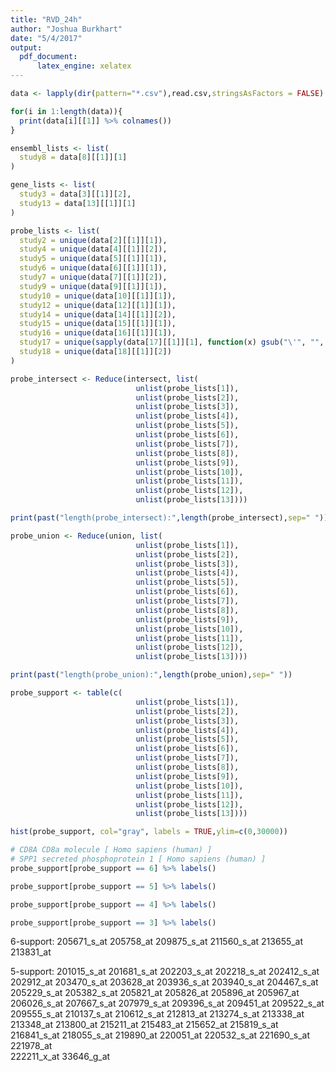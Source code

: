 ```yaml
---
title: "RVD_24h"
author: "Joshua Burkhart"
date: "5/4/2017"
output: 
  pdf_document: 
      latex_engine: xelatex
---
```


```r
data <- lapply(dir(pattern="*.csv"),read.csv,stringsAsFactors = FALSE)

for(i in 1:length(data)){
  print(data[i][[1]] %>% colnames())
}

ensembl_lists <- list(
  study8 = data[8][[1]][1]
)

gene_lists <- list(
  study3 = data[3][[1]][2],
  study13 = data[13][[1]][1]
)

probe_lists <- list(
  study2 = unique(data[2][[1]][1]),
  study4 = unique(data[4][[1]][2]),
  study5 = unique(data[5][[1]][1]),
  study6 = unique(data[6][[1]][1]),
  study7 = unique(data[7][[1]][2]),
  study9 = unique(data[9][[1]][1]),
  study10 = unique(data[10][[1]][1]),
  study12 = unique(data[12][[1]][1]),
  study14 = unique(data[14][[1]][2]),
  study15 = unique(data[15][[1]][1]),
  study16 = unique(data[16][[1]][1]),
  study17 = unique(sapply(data[17][[1]][1], function(x) gsub("\'", "", x))),
  study18 = unique(data[18][[1]][2])
)

probe_intersect <- Reduce(intersect, list(
                            unlist(probe_lists[1]),
                            unlist(probe_lists[2]),
                            unlist(probe_lists[3]),
                            unlist(probe_lists[4]),
                            unlist(probe_lists[5]),
                            unlist(probe_lists[6]),
                            unlist(probe_lists[7]),
                            unlist(probe_lists[8]),
                            unlist(probe_lists[9]),
                            unlist(probe_lists[10]),
                            unlist(probe_lists[11]),
                            unlist(probe_lists[12]),
                            unlist(probe_lists[13])))

print(past("length(probe_intersect):",length(probe_intersect),sep=" "))

probe_union <- Reduce(union, list(
                            unlist(probe_lists[1]),
                            unlist(probe_lists[2]),
                            unlist(probe_lists[3]),
                            unlist(probe_lists[4]),
                            unlist(probe_lists[5]),
                            unlist(probe_lists[6]),
                            unlist(probe_lists[7]),
                            unlist(probe_lists[8]),
                            unlist(probe_lists[9]),
                            unlist(probe_lists[10]),
                            unlist(probe_lists[11]),
                            unlist(probe_lists[12]),
                            unlist(probe_lists[13])))

print(past("length(probe_union):",length(probe_union),sep=" "))

probe_support <- table(c(
                            unlist(probe_lists[1]),
                            unlist(probe_lists[2]),
                            unlist(probe_lists[3]),
                            unlist(probe_lists[4]),
                            unlist(probe_lists[5]),
                            unlist(probe_lists[6]),
                            unlist(probe_lists[7]),
                            unlist(probe_lists[8]),
                            unlist(probe_lists[9]),
                            unlist(probe_lists[10]),
                            unlist(probe_lists[11]),
                            unlist(probe_lists[12]),
                            unlist(probe_lists[13])))

hist(probe_support, col="gray", labels = TRUE,ylim=c(0,30000))

# CD8A CD8a molecule [ Homo sapiens (human) ]
# SPP1 secreted phosphoprotein 1 [ Homo sapiens (human) ]
probe_support[probe_support == 6] %>% labels()

probe_support[probe_support == 5] %>% labels()

probe_support[probe_support == 4] %>% labels()

probe_support[probe_support == 3] %>% labels()
```
6-support:
205671_s_at
205758_at
209875_s_at
211560_s_at
213655_at
213831_at

5-support:
201015_s_at
201681_s_at
202203_s_at
202218_s_at
202412_s_at
202912_at
203470_s_at
203628_at
203936_s_at
203940_s_at
204467_s_at
205229_s_at
205382_s_at
205821_at
205826_at
205896_at
205967_at
206026_s_at
207667_s_at
207979_s_at
209396_s_at
209451_at
209522_s_at
209555_s_at
210137_s_at
210612_s_at
212813_at
213274_s_at
213338_at
213348_at
213800_at
215211_at
215483_at
215652_at
215819_s_at
216841_s_at
218055_s_at
219890_at
220051_at
220532_s_at
221690_s_at
221978_at  
222211_x_at
33646_g_at